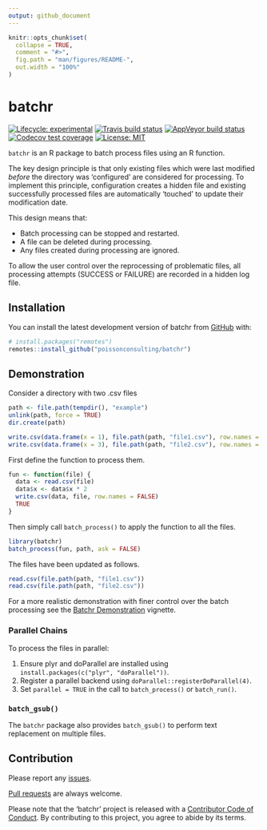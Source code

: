 ```yaml
---
output: github_document
---
```


<!-- README.md is generated from README.Rmd. Please edit that file -->

```r
knitr::opts_chunk$set(
  collapse = TRUE,
  comment = "#>",
  fig.path = "man/figures/README-",
  out.width = "100%"
)
```
# batchr

<!-- badges: start -->
[![Lifecycle: experimental](https://img.shields.io/badge/lifecycle-experimental-orange.svg)](https://www.tidyverse.org/lifecycle/#experimental)
[![Travis build status](https://travis-ci.com/poissonconsulting/batchr.svg?branch=master)](https://travis-ci.com/poissonconsulting/batchr)
[![AppVeyor build status](https://ci.appveyor.com/api/projects/status/github/poissonconsulting/batchr?branch=master&svg=true)](https://ci.appveyor.com/project/poissonconsulting/batchr)
[![Codecov test coverage](https://codecov.io/gh/poissonconsulting/batchr/branch/master/graph/badge.svg)](https://codecov.io/gh/poissonconsulting/batchr?branch=master)
[![License: MIT](https://img.shields.io/badge/License-MIT-green.svg)](https://opensource.org/licenses/MIT)
<!-- badges: end -->

`batchr` is an R package to batch process files using an R function.

The key design principle is that only existing 
files which were last modified *before*
the directory was 'configured' are considered for processing.
To implement this principle, configuration creates a hidden file and 
existing successfully processed files are automatically 'touched' to update 
their modification date.

This design means that:

- Batch processing can be stopped and restarted.
- A file can be deleted during processing.
- Any files created during processing are ignored.

To allow the user control over the reprocessing of problematic files, 
all processing attempts (SUCCESS or FAILURE) are recorded in a hidden log file.

## Installation

You can install the latest development version of batchr from [GitHub](https://github.com/poissonconsulting/batchr) with:

``` r
# install.packages("remotes")
remotes::install_github("poissonconsulting/batchr")
```

## Demonstration

Consider a directory with two .csv files

```r
path <- file.path(tempdir(), "example")
unlink(path, force = TRUE)
dir.create(path)

write.csv(data.frame(x = 1), file.path(path, "file1.csv"), row.names = FALSE)
write.csv(data.frame(x = 3), file.path(path, "file2.csv"), row.names = FALSE)
```

First define the function to process them.

```r
fun <- function(file) {
  data <- read.csv(file)
  data$x <- data$x * 2
  write.csv(data, file, row.names = FALSE)
  TRUE
}
```

Then simply call `batch_process()` to apply the function to all the files.

```r
library(batchr)
batch_process(fun, path, ask = FALSE)
```

The files have been updated as follows.

```r
read.csv(file.path(path, "file1.csv"))
read.csv(file.path(path, "file2.csv"))
```

For a more realistic demonstration with finer control over the batch processing see the [Batchr Demonstration](https://poissonconsulting.github.io/batchr/articles/batchr-demo.html) vignette.

### Parallel Chains

To process the files in parallel:

1) Ensure plyr and doParallel are installed using `install.packages(c("plyr", "doParallel"))`.
2) Register a parallel backend using `doParallel::registerDoParallel(4)`.
3) Set `parallel = TRUE` in the call to `batch_process()` or `batch_run()`.

### `batch_gsub()`

The `batchr` package also provides `batch_gsub()` to perform text replacement on multiple files.

## Contribution

Please report any [issues](https://github.com/poissonconsulting/batchr/issues).

[Pull requests](https://github.com/poissonconsulting/batchr/pulls) are always welcome.

Please note that the 'batchr' project is released with a [Contributor Code of Conduct](https://poissonconsulting.github.io/batchr/CODE_OF_CONDUCT.html).
By contributing to this project, you agree to abide by its terms.

